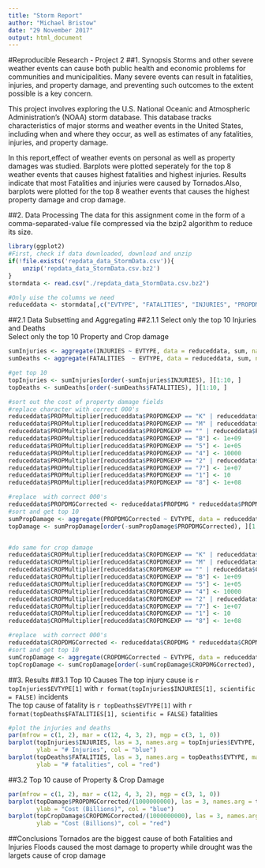 ```yaml
---
title: "Storm Report"
author: "Michael Bristow"
date: "29 November 2017"
output: html_document
---
```


#Reproducible Research - Project 2
##1. Synopsis
Storms and other severe weather events can cause both public health and economic problems for communities and municipalities. Many severe events can result in fatalities, injuries, and property damage, and preventing such outcomes to the extent possible is a key concern.

This project involves exploring the U.S. National Oceanic and Atmospheric Administration's (NOAA) storm database. This database tracks characteristics of major storms and weather events in the United States, including when and where they occur, as well as estimates of any fatalities, injuries, and property damage.

In this report,effect of weather events on personal as well as property damages was studied. Barplots were plotted seperately for the top 8 weather events that causes highest fatalities and highest injuries. Results indicate that most Fatalities and injuries were caused by Tornados.Also, barplots were plotted for the top 8 weather events that causes the highest property damage and crop damage.

##2. Data Processing
The data for this assignment come in the form of a comma-separated-value file compressed via the bzip2 algorithm to reduce its size.

```r
library(ggplot2)
#First, check if data downloaded, download and unzip
if(!file.exists('repdata_data_StormData.csv')){
    unzip('repdata_data_StormData.csv.bz2')
}
stormdata <- read.csv("./repdata_data_StormData.csv.bz2")

#Only uise the columns we need
reduceddata <- stormdata[,c("EVTYPE", "FATALITIES", "INJURIES", "PROPDMG","PROPDMGEXP","CROPDMG","CROPDMGEXP")]
```

##2.1 Data Subsetting and Aggregating
##2.1.1
Select only the top 10 Injuries and Deaths  
Select only the top 10 Property and Crop damage
```r
sumInjuries <- aggregate(INJURIES ~ EVTYPE, data = reduceddata, sum, na.rm = TRUE)
sumDeaths <- aggregate(FATALITIES  ~ EVTYPE, data = reduceddata, sum, na.rm = TRUE)

#get top 10
topInjuries <- sumInjuries[order(-sumInjuries$INJURIES), ][1:10, ]
topDeaths <- sumDeaths[order(-sumDeaths$FATALITIES), ][1:10, ]
```

```r
#sort out the cost of property damage fields
#replace character with correct 000's
reduceddata$PROPMultiplier[reduceddata$PROPDMGEXP == "K" | reduceddata$PROPDMGEXP == "3"] <- 1000
reduceddata$PROPMultiplier[reduceddata$PROPDMGEXP == "M" | reduceddata$PROPDMGEXP == "m" | reduceddata$PROPDMGEXP == "6"] <- 1e+06
reduceddata$PROPMultiplier[reduceddata$PROPDMGEXP == "" | reduceddata$PROPDMGEXP == "0"] <- 1
reduceddata$PROPMultiplier[reduceddata$PROPDMGEXP == "B"] <- 1e+09
reduceddata$PROPMultiplier[reduceddata$PROPDMGEXP == "5"] <- 1e+05
reduceddata$PROPMultiplier[reduceddata$PROPDMGEXP == "4"] <- 10000
reduceddata$PROPMultiplier[reduceddata$PROPDMGEXP == "2" | reduceddata$PROPDMGEXP == "h" | reduceddata$PROPDMGEXP == "H"] <- 100
reduceddata$PROPMultiplier[reduceddata$PROPDMGEXP == "7"] <- 1e+07
reduceddata$PROPMultiplier[reduceddata$PROPDMGEXP == "1"] <- 10
reduceddata$PROPMultiplier[reduceddata$PROPDMGEXP == "8"] <- 1e+08

#replace  with correct 000's
reduceddata$PROPDMGCorrected <- reduceddata$PROPDMG * reduceddata$PROPMultiplier
#sort and get top 10
sumPropDamage <- aggregate(PROPDMGCorrected ~ EVTYPE, data = reduceddata, sum, na.rm = TRUE)
topDamage <- sumPropDamage[order(-sumPropDamage$PROPDMGCorrected), ][1:10, ]


#do same for crop damage
reduceddata$CROPMultiplier[reduceddata$CROPDMGEXP == "K" | reduceddata$CROPDMGEXP == "3"] <- 1000
reduceddata$CROPMultiplier[reduceddata$CROPDMGEXP == "M" | reduceddata$CROPDMGEXP == "m" | reduceddata$CROPDMGEXP == "6"] <- 1e+06
reduceddata$CROPMultiplier[reduceddata$CROPDMGEXP == "" | reduceddata$CROPDMGEXP == "0"] <- 1
reduceddata$CROPMultiplier[reduceddata$CROPDMGEXP == "B"] <- 1e+09
reduceddata$CROPMultiplier[reduceddata$CROPDMGEXP == "5"] <- 1e+05
reduceddata$CROPMultiplier[reduceddata$CROPDMGEXP == "4"] <- 10000
reduceddata$CROPMultiplier[reduceddata$CROPDMGEXP == "2" | reduceddata$CROPDMGEXP == "h" | reduceddata$CROPDMGEXP == "H"] <- 100
reduceddata$CROPMultiplier[reduceddata$CROPDMGEXP == "7"] <- 1e+07
reduceddata$CROPMultiplier[reduceddata$CROPDMGEXP == "1"] <- 10
reduceddata$CROPMultiplier[reduceddata$CROPDMGEXP == "8"] <- 1e+08

#replace  with correct 000's
reduceddata$CROPDMGCorrected <- reduceddata$CROPDMG * reduceddata$CROPMultiplier
#sort and get top 10
sumCropDamage <- aggregate(CROPDMGCorrected ~ EVTYPE, data = reduceddata, sum, na.rm = TRUE)
topCropDamage <- sumCropDamage[order(-sumCropDamage$CROPDMGCorrected), ][1:10, ]


```

##3. Results
##3.1 Top 10 Causes
The top injury cause is `r topInjuries$EVTYPE[1]` with `r format(topInjuries$INJURIES[1], scientific = FALSE)` incidents  
The top cause of fatality is `r topDeaths$EVTYPE[1]` with `r format(topDeaths$FATALITIES[1], scientific = FALSE)` fatalities  

```r
#plot the injuries and deaths
par(mfrow = c(1, 2), mar = c(12, 4, 3, 2), mgp = c(3, 1, 0))
barplot(topInjuries$INJURIES, las = 3, names.arg = topInjuries$EVTYPE, main = "Injuries - top 10 causes", 
        ylab = "# Injuries", col = "blue")
barplot(topDeaths$FATALITIES, las = 3, names.arg = topDeaths$EVTYPE, main = "Fatalities - top 10 causes", 
        ylab = "# fatalities", col = "red")
```
  
##3.2 Top 10 cause of Property & Crop Damage

```r
par(mfrow = c(1, 2), mar = c(12, 4, 3, 2), mgp = c(3, 1, 0))
barplot(topDamage$PROPDMGCorrected/(1000000000), las = 3, names.arg = topDamage$EVTYPE, main = "Property Damage - top 10 causes", 
        ylab = "Cost (Billions)", col = "blue")
barplot(topCropDamage$CROPDMGCorrected/(1000000000), las = 3, names.arg = topCropDamage$EVTYPE, main = "Crop Damage - top 10 causes", 
        ylab = "Cost (Billions)", col = "red")
```

##Conclusions
Tornados are the biggest cause of both Fatalities and Injuries
Floods caused the most damage to property while drought was the largets cause of crop damage